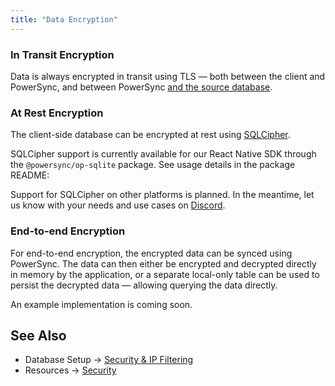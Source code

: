```yaml
---
title: "Data Encryption"
---
```


### In Transit Encryption

Data is always encrypted in transit using TLS — both between the client and PowerSync, and between PowerSync [and the source database](/usage/lifecycle-maintenance/postgres-maintenance#tls).

### At Rest Encryption

The client-side database can be encrypted at rest using [SQLCipher](https://www.zetetic.net/sqlcipher/).&#x20;

SQLCipher support is currently available for our React Native SDK through the `@powersync/op-sqlite` package. See usage details in the package README:

<Card
  title="npm: @powersync/op-sqlite"
  icon="npm"
  href="https://www.npmjs.com/package/@powersync/op-sqlite"
  horizontal
/>

Support for SQLCipher on other platforms is planned. In the meantime, let us know with your needs and use cases on [Discord](https://discord.gg/powersync).

### End-to-end Encryption

For end-to-end encryption, the encrypted data can be synced using PowerSync. The data can then either be encrypted and decrypted directly in memory by the application, or a separate local-only table can be used to persist the decrypted data — allowing querying the data directly.

An example implementation is coming soon.

## See Also

* Database Setup → [Security & IP Filtering](/installation/database-setup/security-and-ip-filtering)
* Resources → [Security](/resources/security)